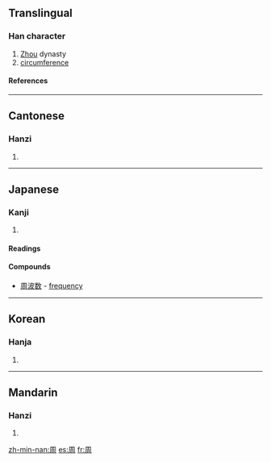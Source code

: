 ==Translingual==
{{stroke order|strokes=8}}
===Han character===
{{Han char|rn=30|rad=口|as=05|sn=8|four=7722<sub>0</sub>|canj=月土口 (BGR)}}
# [[Zhou]] dynasty
# [[circumference]]
====References====
{{Han ref|kx=0181.360|dkj=03441|dj=0400.050|hdz=10606.030|uh=5468|ud=21608|bh=A950|bd=43344}}
----

==Cantonese==
===Hanzi===
{{yue-hanzi|jyut=|y=jau1}}
# {{defn|Cantonese}}
----
==Japanese==
===Kanji===
{{ja-kanji|grade=|rs=口05}}
# {{defn|Japanese}} 
====Readings====
{{ja-readings|on=[[しゅう]] (shū)|kun=[[まわり]] (mawari), [[あまねし]] (amaneshi), [[めぐる]] (meguru)}}



====Compounds====

*[[周波数]]<!-- (shūnami?)--> - [[frequency]]
----
==Korean==
===Hanja===
{{ko-hanja|hangeul=[[주]]|rv=ju|mr=chu}}
# {{defn|Korean}}
----
==Mandarin==
===Hanzi===
{{cmn-hanzi|pin=[[zhōu]] (zhou1)|wg=chou<sup>1</sup>}}
# {{defn|Mandarin}}

[[zh-min-nan:周]]
[[es:周]]
[[fr:周]]